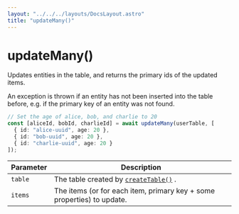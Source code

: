 ```yaml
---
layout: "../../../layouts/DocsLayout.astro"
title: "updateMany()"
---
```


# updateMany()

Updates entities in the table, and returns the primary ids of the updated items.

An exception is thrown if an entity has not been inserted into the table before,
e.g. if the primary key of an entity was not found.

```ts
// Set the age of alice, bob, and charlie to 20
const [aliceId, bobId, charlieId] = await updateMany(userTable, [
  { id: "alice-uuid", age: 20 },
  { id: "bob-uuid", age: 20 },
  { id: "charlie-uuid", age: 20 }
]);
```

| Parameter | Description                                                           |
| --------- | --------------------------------------------------------------------- |
| `table`   | The table created by [`createTable()`](/docs/reference/createTable) . |
| `items`    | The items (or for each item, primary key + some properties) to update.    |
